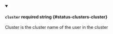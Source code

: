 
<details className="config-field" data-expandable="false" open>
<summary>

#### `cluster` <span className="config-field-required" data-required="false">required</span> <span className="config-field-type">string</span> <span className="config-field-default"></span> <span className="config-field-enum"></span> {#status-clusters-cluster}

Cluster is the cluster name of the user in the cluster

</summary>



</details>
